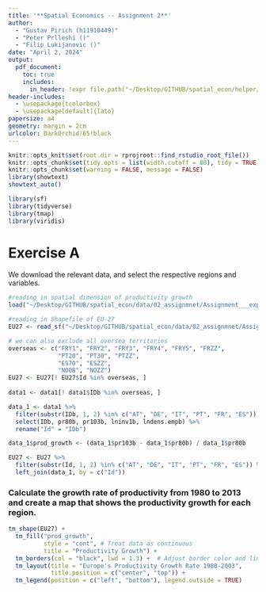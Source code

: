 ```yaml
---
title: '**Spatial Economics -- Assignment 2**'
author: 
  - "Gustav Pirich (h11910449)"
  - "Peter Prlleshi ()"
  - "Filip Lukijanovic ()"
date: "April 2, 2024"
output: 
  pdf_document:
    toc: true
    includes:
      in_header: !expr file.path("~/Desktop/GITHUB/spatial_econ/helper/wraper_code.tex")
header-includes: 
  - \usepackage{tcolorbox}
  - \usepackage[default]{lato}
papersize: a4
geometry: margin = 2cm
urlcolor: DarkOrchid!65!black
---
```


```r
knitr::opts_knit$set(root.dir = rprojroot::find_rstudio_root_file())
knitr::opts_chunk$set(tidy.opts = list(width.cutoff = 80), tidy = TRUE)
knitr::opts_chunk$set(warning = FALSE, message = FALSE) 
library(showtext)
showtext_auto()

library(sf)
library(tidyverse)
library(tmap)
library(viridis)
```

\vspace{2em}

\begin{tcolorbox}
\centering \itshape The code that was used in compiling the assignment is available on GitHub at \url{https://github.com/gustavpirich/spatial_econ/blob/main/02_assignment/02_assignmnet.Rmd}.
\end{tcolorbox}

\newpage

# Exercise A

We download the relevant data, and select the respective regions and variables.
```r
#reading in spatial dimension of productivity growth
load("~/Desktop/GITHUB/spatial_econ/data/02_assignmnet/Assignment___export/data1.rda")

#reading in Shapefile of EU-27
EU27 <- read_sf("~/Desktop/GITHUB/spatial_econ/data/02_assignmnet/Assignment___export/EU27.shp")

# we can also exclude all oversea territories
overseas <- c("FRY1", "FRY2", "FRY3", "FRY4", "FRY5", "FRZZ", 
              "PT20", "PT30", "PTZZ", 
              "ES70", "ESZZ", 
              "NO0B", "NOZZ")
EU27 <- EU27[! EU27$Id %in% overseas, ]
  
data1 <- data1[! data1$IDb %in% overseas, ]

data_1 <- data1 %>%
  filter(substr(IDb, 1, 2) %in% c("AT", "DE", "IT", "PT", "FR", "ES")) %>%
  select(IDb, pr80b, pr103b, lninv1b, lndens.empb) %>%
  rename("Id" = "IDb") 

data_1$prod_growth <- (data_1$pr103b - data_1$pr80b) / data_1$pr80b

EU27 <- EU27 %>%
  filter(substr(Id, 1, 2) %in% c("AT", "DE", "IT", "PT", "FR", "ES")) %>%
  left_join(data_1, by = c("Id"))
```
### Calculate the growth rate of productivity from 1980 to 2013 and create a map that shows the productivity growth for each region. 

```r
tm_shape(EU27) +
  tm_fill("prod_growth",
          style = "cont", # Treat data as continuous
          title = "Productivity Growth") +
  tm_borders(col = "black", lwd = 1.3) +  # Adjust border color and line width
  tm_layout(title = "Europe's Productivity Growth Rate 1980-2003",
            title.position = c("center", "top")) +
  tm_legend(position = c("left", "bottom"), legend.outside = TRUE)
```

